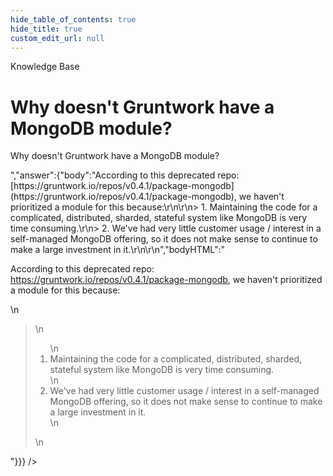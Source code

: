 ```yaml
---
hide_table_of_contents: true
hide_title: true
custom_edit_url: null
---
```



<head>
  <link rel="canonical" href="https://github.com/tnn-tnn-tnn-tnn-tnn-gruntwork-io/knowledge-base/discussions/322" />
</head>

<CenterLayout>
<span className="searchCategory">Knowledge Base</span>
<h1>Why doesn&apos;t Gruntwork have a MongoDB module?</h1>
<GitHub discussion={{"id":"D_kwDOF8slf84APHio","number":322,"author":{"login":"iangrunt"},"title":"Why doesn't Gruntwork have a MongoDB module?","body":"Why doesn't Gruntwork have a MongoDB module?","bodyHTML":"<p dir=\"auto\">Why doesn't Gruntwork have a MongoDB module?</p>","answer":{"body":"According to this deprecated repo: [https://gruntwork.io/repos/v0.4.1/package-mongodb](https://gruntwork.io/repos/v0.4.1/package-mongodb), we haven't prioritized a module for this because:\r\n\r\n> 1. Maintaining the code for a complicated, distributed, sharded, stateful system like MongoDB is very time consuming.\r\n> 2. We've had very little customer usage / interest in a self-managed MongoDB offering, so it does not make sense to continue to make a large investment in it.\r\n\r\n","bodyHTML":"<p dir=\"auto\">According to this deprecated repo: <a href=\"https://gruntwork.io/repos/v0.4.1/package-mongodb\" rel=\"nofollow\">https://gruntwork.io/repos/v0.4.1/package-mongodb</a>, we haven't prioritized a module for this because:</p>\n<blockquote>\n<ol dir=\"auto\">\n<li>Maintaining the code for a complicated, distributed, sharded, stateful system like MongoDB is very time consuming.</li>\n<li>We've had very little customer usage / interest in a self-managed MongoDB offering, so it does not make sense to continue to make a large investment in it.</li>\n</ol>\n</blockquote>"}}} />

</CenterLayout>
  

<!-- ##DOCS-SOURCER-START
{
  "sourcePlugin": "github-discussions",
  "hash": "d9e96bdad7130fa73476c3b2eed5bc0f"
}
##DOCS-SOURCER-END -->
